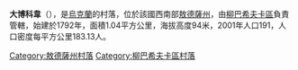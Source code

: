 {{coord|47|45|0|N|30|10|16|E|scale:30000|display=title}}

'''大博科韋'''（{{lang-uk|Велике Бокове}}），是[[烏克蘭|烏克蘭]]的村落，位於該國西南部[[敖德薩州|敖德薩州]]，由[[柳巴希夫卡區|柳巴希夫卡區]]負責管轄，始建於1792年，面積1.04平方公里，海拔高度94米，2001年人口191，人口密度每平方公里183.13人。

{{DEFAULTSORT:Велике Бокове}}
[[Category:敖德薩州村落|Category:敖德薩州村落]]
[[Category:柳巴希夫卡區村落|Category:柳巴希夫卡區村落]]


{{Odessa-geo-stub}}